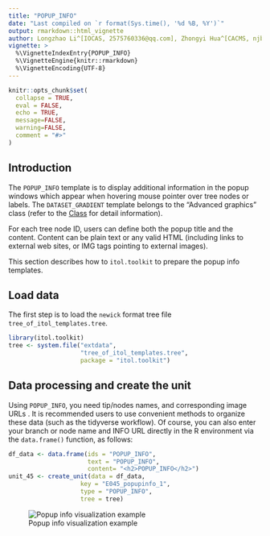 ```yaml
---
title: "POPUP_INFO"
date: "Last compiled on `r format(Sys.time(), '%d %B, %Y')`"
output: rmarkdown::html_vignette
author: Longzhao Li^[IOCAS, 2575760336@qq.com], Zhongyi Hua^[CACMS, njbxhzy@hotmail.com], Tong Zhou^[IOCAS, tongzhou2017@gmail.com]
vignette: >
  %\VignetteIndexEntry{POPUP_INFO}
  %\VignetteEngine{knitr::rmarkdown}
  %\VignetteEncoding{UTF-8}
---
```


```r
knitr::opts_chunk$set(
  collapse = TRUE,
  eval = FALSE,
  echo = TRUE,
  message=FALSE,
  warning=FALSE,
  comment = "#>"
)
```

## Introduction
The `POPUP_INFO` template is to display additional information in the popup windows which appear when hovering mouse pointer over tree nodes or labels. The `DATASET_GRADIENT` template belongs to the "Advanced graphics" class (refer to the [Class]() for detail information).

For each tree node ID, users can define both the popup title and the content. Content can be plain text or any valid HTML (including links to external web sites, or IMG tags pointing to external images).

This section describes how to `itol.toolkit` to prepare the popup info templates.

## Load data
The first step is to load the `newick` format tree file `tree_of_itol_templates.tree`.
```r
library(itol.toolkit)
tree <- system.file("extdata",
                    "tree_of_itol_templates.tree",
                    package = "itol.toolkit")
```

## Data processing and create the unit
Using `POPUP_INFO`, you need tip/nodes names, and corresponding image URLs . It is recommended users to use convenient methods to organize these data (such as the tidyverse workflow). Of course, you can also enter your branch or node name and INFO URL directly in the R environment via the `data.frame()` function, as follows:
```r
df_data <- data.frame(ids = "POPUP_INFO", 
                      text = "POPUP_INFO",
                      content= "<h2>POPUP_INFO</h2>")
unit_45 <- create_unit(data = df_data, 
                    key = "E045_popupinfo_1", 
                    type = "POPUP_INFO",
                    tree = tree)
```

![Popup info visualization example](images/POPUP_INFO_1.png)
